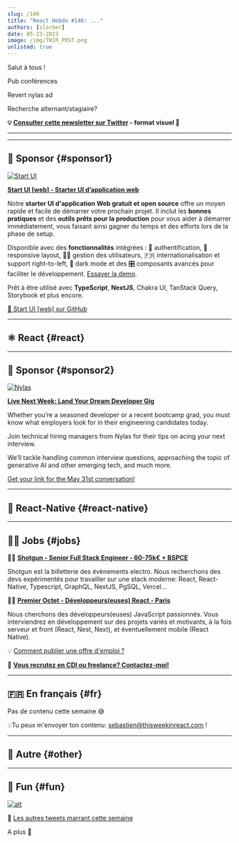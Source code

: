 ```yaml
---
slug: /146
title: "React Hebdo #146: ..."
authors: [slorber]
date: 05-23-2023
image: /img/TWIR_POST.png
unlisted: true
---
```


Salut à tous !

Pub conférences

Revert nylas ad

Recherche alternant/stagiaire?

<Todo />

<!-- truncate -->

**💡 [Consulter cette newsletter sur Twitter](https://slo.im/thread) - format visuel 🎨**

---


<Support />

---

## 💸 Sponsor {#sponsor1}

[![Start UI](/emails/issues/144/start_ui.jpg)](http://web.start-ui.com?utm_source=newsletter&utm_term=this-week-in-react)

**[Start UI [web] - Starter UI d’application web](https://github.com/BearStudio/start-ui-web/?utm_source=newsletter&utm_term=this-week-in-react)**

Notre **starter UI d'application Web gratuit et open source** offre un moyen rapide et facile de démarrer votre prochain projet. Il inclut les **bonnes pratiques** et des **outils prêts pour la production** pour vous aider à démarrer immédiatement, vous faisant ainsi gagner du temps et des efforts lors de la phase de setup.

Disponible avec des **fonctionnalités** intégrées : 🔐 authentification, 📱responsive layout, 🧑‍💻 gestion des utilisateurs, 🇫🇷 internationalisation et support right-to-left, 🌚 dark mode et des 🎛 composants avancés pour faciliter le développement. [Essayer la demo](http://demo.start-ui.com/).

Prêt à être utilisé avec **TypeScript**, **NextJS**, Chakra UI, TanStack Query, Storybook et plus encore.

[🚀 Start UI [web] sur GitHub](http://web.start-ui.com?utm_source=newsletter&utm_term=this-week-in-react)

---

## ⚛️ React {#react}

<Todo />

<SubscribeFormEmbed />

---

## 💸 Sponsor {#sponsor2}

[![Nylas](/emails/issues/146/nylas.png)](https://www.nylas.com/?utm_source=TWIR&utm_medium=sponsoredemail&utm_campaign=FY23Q2-TWIR-2P-DSU&utm_content&utm_term)

**[Live Next Week: Land Your Dream Developer Gig](https://info.nylas.com/webinar-devtalent-registration.html?utm_source=twir&utm_medium=sponsoredemail&utm_campaign=FY23Q2-TLDR-2P&utm_content=2023-05-24-Issue-DevTalentWebinar)**

Whether you’re a seasoned developer or a recent bootcamp grad, you must know what employers look for in their engineering candidates today.

Join technical hiring managers from Nylas for their tips on acing your next interview.

We’ll tackle handling common interview questions, approaching the topic of generative AI and other emerging tech, and much more.

[Get your link for the May 31st conversation!](https://info.nylas.com/webinar-devtalent-registration.html?utm_source=twir&utm_medium=sponsoredemail&utm_campaign=FY23Q2-TLDR-2P&utm_content=2023-05-24-Issue-DevTalentWebinar)

---

## 📱 React-Native {#react-native}

<Todo />

---

## 🧑‍💻 Jobs {#jobs}

🧑‍💼 [**Shotgun - Senior Full Stack Engineer - 60-75k€ + BSPCE**](https://shotgun.teamtailor.com/jobs/1981578-senior-full-stack-engineer)

Shotgun est la billetterie des évènements electro. Nous recherchons des devs expérimentés pour travailler sur une stack moderne: React, React-Native, Typescript, GraphQL, NextJS, PgSQL, Vercel...

🧑‍💼 [**Premier Octet - Développeurs(euses) React - Paris**](https://www.premieroctet.com/jobs)

Nous cherchons des développeurs(euses) JavaScript passionnés. Vous interviendrez en développement sur des projets variés et motivants, à la fois serveur et front (React, Nest, Next), et éventuellement mobile (React Native).

💡 [Comment publier une offre d'emploi ?](https://thisweekinreact.com/fr/sponsor)

🏢 **[Vous recrutez en CDI ou freelance? Contactez-moi!](https://qq4ph6n1rk0.typeform.com/to/qjSZ38dQ#email={{subscriber.email_address}})**

---

## 🇫🇷 En français {#fr}

Pas de contenu cette semaine 😅

💡Tu peux m'envoyer ton contenu: [sebastien@thisweekinreact.com](mailto:sebastien@thisweekinreact.com?subject=Contenu%20en%20fran%C3%A7ais) !

<Todo />

---

## 🔀 Autre {#other}

<Todo />

---

## 🤭 Fun {#fun}

<Todo />

[![alt](/emails/issues/122/meme.jpg)](https://twitter.com/TODOTODOTODOTODOTODOTODOTODOTODOTODOTODO)

🤣 [Les autres tweets marrant cette semaine](https://twitter.com/TODOTODOTODOTODOTODOTODOTODOTODOTODOTODO)

A plus 👋
